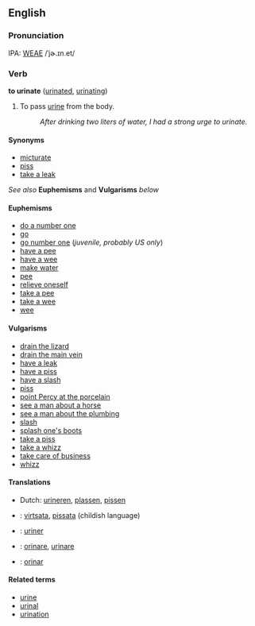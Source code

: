 == English ==

===Pronunciation===
IPA: [[WEAE]] /ˈjɚ.ɪn.et/

=== Verb ===
'''to urinate''' ([[urinated]], [[urinating]])

# To pass [[urine]] from the body.
#: ''After drinking two liters of water, I had a strong urge to urinate.''

====Synonyms====
*[[micturate]]
*[[piss]]
*[[take a leak]]

''See also'' '''Euphemisms''' and '''Vulgarisms''' ''below''

==== Euphemisms ====
*[[do a number one]] <!--this is used in the UK - how about Australia?-->
*[[go]]
*[[go number one]] (''juvenile, probably US only'')<!-- "number one" is used in Australia but there is no set phrase to make it a verb - we would put it many different ways. this should probable move to "urine" -->
*[[have a pee]] <!--UK only?-->
*[[have a wee]] <!--UK only?-->
*[[make water]] <!--Morgan Freeman in Driving Miss Daisy -->
*[[pee]] <!--euphemistic for "piss"-->
*[[relieve oneself]]
*[[take a pee]] <!--US only?-->
*[[take a wee]] <!--exists?  US only?-->
*[[wee]]

==== Vulgarisms ====
*[[drain the lizard]]
*[[drain the main vein]]
*[[have a leak]] <!--UK only?-->
*[[have a piss]] <!--UK only?-->
*[[have a slash]] <!--UK only?-->
*[[piss]]
*[[point Percy at the porcelain]] <!--UK only?-->
*[[see a man about a horse]]
*[[see a man about the plumbing]]
*[[slash]]
*[[splash one's boots]] <!--or wet one's boots?-->
*[[take a piss]] <!--US only?-->
*[[take a whizz]] <!--US only?-->
*[[take care of business]]
*[[whizz]]

==== Translations ====
*Dutch: [[urineren]], [[plassen]], [[pissen]]
*{{msg:fi}}: [[virtsata]], [[pissata]] (childish language)
*{{msg:fr}}: [[uriner]]
*{{msg:it}}: [[orinare]], [[urinare]]
*{{msg:es}}: [[orinar]]

====Related terms====
*[[urine]]
*[[urinal]]
*[[urination]]